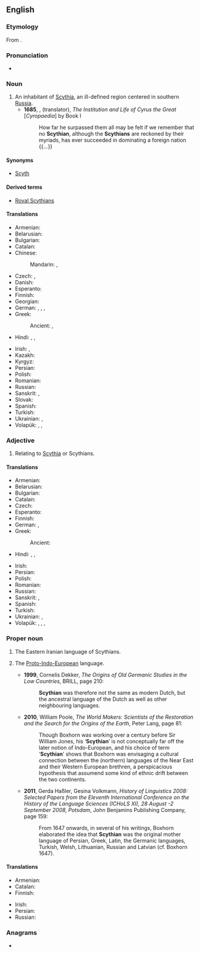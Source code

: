 ==English==
{{wikipedia}}

===Etymology===
From {{suffix|en|Scythia|an}}.

===Pronunciation===
* {{IPA|en|/ˈsɪði.ən/|/ˈsɪθi.ən/}}

===Noun===
{{en-noun}}

# An inhabitant of [[Scythia]], an ill-defined region centered in southern [[Russia]].
#* '''1685''', {{w|John Norris (philosopher)|John Norris}}, (translator), ''The Institution and Life of Cyrus the Great'' [''Cyropaedia''] by {{w|Xenophon}} Book I
#*: How far he surpassed them all may be felt if we remember that no '''Scythian''', although the '''Scythians''' are reckoned by their myriads, has ever succeeded in dominating a foreign nation {{...}}

====Synonyms====
*[[Scyth]]

====Derived terms====
* [[Royal Scythians]]

====Translations====
{{trans-top|an inhabitant of Scythia}}
* Armenian: {{t|hy|սկյութ}}
* Belarusian: {{t|be|скіф|m}}
* Bulgarian: {{t|bg|скит|m}}
* Catalan: {{t+|ca|escita|m|f}}
* Chinese:
*: Mandarin: {{t|cmn|斯基泰人|tr=Sījītàirén}}, {{t|cmn|西古提人|tr=Xīgǔtí rén}}
* Czech: {{t|cs|Skyt|m}}, {{t|cs|Skyth|m}}
* Danish: {{t|da|skyter|c}}
* Esperanto: {{t|eo|Skito}}
* Finnish: {{t+|fi|skyytti}}
* Georgian: {{t|ka|სკვითი}}
* German: {{t+|de|Skythe|m}}, {{t|de|Skythin|f}}, {{t|de|Szythe|m}}, {{t|de|Szythin|f}}
* Greek: {{t+|el|Σκύθης|m}}
*: Ancient: {{t|grc|Σκύθης|m}}, {{t|grc|Σκύθαινα|f}}
* Hindi: {{t+|hi|शक|m}}, {{t+|hi|शाक|m}}, {{t+|hi|शाका|m}}
{{trans-mid}}
* Irish: {{t|ga|Scitiach|m}}, {{t|ga|Scitiaigh|m-p}}
* Kazakh: {{t|kk|скиф}}
* Kyrgyz: {{t|ky|скиф}}
* Persian: {{t+|fa|سکا|tr=sakâ}}
* Polish: {{t+|pl|Scyta|m}}
* Romanian: {{t+|ro|scit|m}}
* Russian: {{t+|ru|скиф|m}}
* Sanskrit: {{t+|sa|शक|m}}, {{t+|sa|शाक|m}}
* Slovak: {{t|sk|Skýt|m}}
* Spanish: {{t+|es|escita}}
* Turkish: {{t|tr|İskitli}}
* Ukrainian: {{t|uk|скіф|m}}, {{t|uk|скит}}
* Volapük: {{qualifier|♂♀}} {{t|vo|Skütänan}}, {{qualifier|♂}} {{t|vo|hi-Skütänan}}, {{qualifier|♀}} {{t|vo|ji-Skütänan}}
{{trans-bottom}}

===Adjective===
{{en-adj}}

# Relating to [[Scythia]] or Scythians.

====Translations====
{{trans-top|relating to Scythia or Scythians}}
* Armenian: {{t+|hy|սկյութական}}
* Belarusian: {{t|be|скі́фскі}}
* Bulgarian: {{t|bg|ски́тски}}
* Catalan: {{t+|ca|escita|m|f}}
* Czech: {{t|cs|skytský}}
* Esperanto: {{t|eo|Skita}}
* Finnish: {{t+|fi|skyyttalainen}}
* German: {{t+|de|skythisch}}, {{t|de|szythisch}}
* Greek:
*: Ancient: {{t|grc|Σκυθικός}}
* Hindi: {{t+|hi|शक}}, {{t+|hi|शाक}}, {{t+|hi|शाका}}
{{trans-mid}}
* Irish: {{t|ga|Scitiach}}
* Persian: {{t|fa|سکایی|tr=sakâyi}}
* Polish: {{t+|pl|scytyjski}}
* Romanian: {{t+|ro|scit|m}}
* Russian: {{t+|ru|ски́фский}}
* Sanskrit: {{t+|sa|शाक}}, {{t+|sa|शक}}
* Spanish: {{t+|es|escita}}
* Turkish: {{t|tr|İskit}}
* Ukrainian: {{t|uk|скі́фський|m}}, {{t|uk|ски́тський}}
* Volapük: {{qualifier|relating to Scythia}} {{t|vo|Skütänik}}, {{qualifier|♂♀}} {{t|vo|Skütänanik}}, {{qualifier|♂}} {{t|vo|hi-Skütänanik}}, {{qualifier|♀}} {{t|vo|ji-Skütänanik}}
{{trans-bottom}}

===Proper noun===
{{en-proper noun}}

# The Eastern Iranian language of Scythians.
# {{lb|en|indo-european studies|in the works of Markus van Boxhorn}} The [[Proto-Indo-European]] language.
#* '''1999''', Cornelis Dekker, ''The Origins of Old Germanic Studies in the Low Countries'', BRILL, page 210:
#*: '''Scythian''' was therefore not the same as modern Dutch, but the ancestral language of the Dutch as well as other neighbouring languages.
#* '''2010''', William Poole, ''The World Makers: Scientists of the Restoration and the Search for the Origins of the Earth'', Peter Lang, page 81:
#*: Though Boxhorn was working over a century before Sir William Jones, his ‘'''Scythian'''’ is not conceptually far off the later notion of Indo-European, and his choice of term ‘'''Scythian'''’ shows that Boxhorn was envisaging a cultural connection between the (northern) languages of the Near East and their Western European brethren, a perspicacious hypothesis that assumend some kind of ethnic drift between the two continents.
#* '''2011''', Gerda Haßler, Gesina Volkmann, ''History of Linguistics 2008: Selected Papers from the Eleventh International Conference on the History of the Language Sciences (ICHoLS XI), 28 August -2 September 2008, Potsdam'', John Benjamins Publishing Company, page 159:
#*: From 1647 onwards, in several of his writings, Boxhorn elaborated the idea that '''Scythian''' was the original mother language of Persian, Greek, Latin, the Germanic languages, Turkish, Welsh, Lithuanian, Russian and Latvian (cf. Boxhorn 1647).

====Translations====
{{trans-top|Eastern Iranian language of Scythians}}
* Armenian: {{t+|hy|սկյութերեն}}
* Catalan: {{t+|ca|escita|m}}
* Finnish: {{t+|fi|skyytti}}
{{trans-mid}}
* Irish: {{t|ga|Scitis|f}}
* Persian: {{t|fa|سکایی|tr=sakâyi}}
* Russian: {{t+|ru|ски́фский}}
{{trans-bottom}}

===Anagrams===
* {{anagrams|en|a=achinsty|Cynthias}}
{{C|en|Demonyms}}